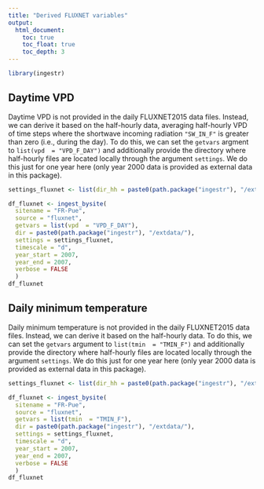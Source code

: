 ```yaml
---
title: "Derived FLUXNET variables"
output:
  html_document:
    toc: true
    toc_float: true
    toc_depth: 3
---
```


```r
library(ingestr)
```

## Daytime VPD

Daytime VPD is not provided in the daily FLUXNET2015 data files. Instead, we can derive it based on the half-hourly data, averaging half-hourly VPD of time steps where the shortwave incoming radiation `"SW_IN_F"` is greater than zero (i.e., during the day). To do this, we can set the `getvars` argment to `list(vpd  = "VPD_F_DAY")` and additionally provide the directory where half-hourly files are located locally through the argument `settings`. We do this just for one year here (only year 2000 data is provided as external data in this package).
```r
settings_fluxnet <- list(dir_hh = paste0(path.package("ingestr"), "/extdata/"), getswc = FALSE)

df_fluxnet <- ingest_bysite(
  sitename = "FR-Pue",
  source = "fluxnet",
  getvars = list(vpd  = "VPD_F_DAY"),
  dir = paste0(path.package("ingestr"), "/extdata/"),
  settings = settings_fluxnet,
  timescale = "d",
  year_start = 2007,
  year_end = 2007,
  verbose = FALSE
  )
df_fluxnet
```

## Daily minimum temperature

Daily minimum temperature is not provided in the daily FLUXNET2015 data files. Instead, we can derive it based on the half-hourly data. To do this, we can set the `getvars` argument to `list(tmin  = "TMIN_F")` and additionally provide the directory where half-hourly files are located locally through the argument `settings`. We do this just for one year here (only year 2000 data is provided as external data in this package).
```r
settings_fluxnet <- list(dir_hh = paste0(path.package("ingestr"), "/extdata/"), getswc = FALSE)

df_fluxnet <- ingest_bysite(
  sitename = "FR-Pue",
  source = "fluxnet",
  getvars = list(tmin  = "TMIN_F"),
  dir = paste0(path.package("ingestr"), "/extdata/"),
  settings = settings_fluxnet,
  timescale = "d",
  year_start = 2007,
  year_end = 2007,
  verbose = FALSE
  )
df_fluxnet
```